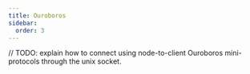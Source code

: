 ```yaml
---
title: Ouroboros
sidebar:
  order: 3
---
```


// TODO: explain how to connect using node-to-client Ouroboros mini-protocols through the unix socket.